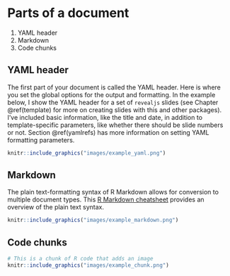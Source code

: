 # Parts of a document {#intro}

1. YAML header
2. Markdown
3. Code chunks

## YAML header

The first part of your document is called the YAML header. Here is where you set the global options for the output and formatting. In the example below, I show the YAML header for a set of `revealjs` slides (see Chapter \@ref(template) for more on creating slides with this and other packages). I've included basic information, like the title and date, in addition to template-specific parameters, like whether there should be slide numbers or not. Section \@ref(yamlrefs) has more information on setting YAML formatting parameters.

```r
knitr::include_graphics("images/example_yaml.png")
```

## Markdown

The plain text-formatting syntax of R Markdown allows for conversion to multiple document types. This [R Markdown cheatsheet](https://rstudio.com/wp-content/uploads/2015/02/rmarkdown-cheatsheet.pdf) provides an overview of the plain text syntax.

```r
knitr::include_graphics("images/example_markdown.png")
```

## Code chunks

```r
# This is a chunk of R code that adds an image
knitr::include_graphics("images/example_chunk.png")
```